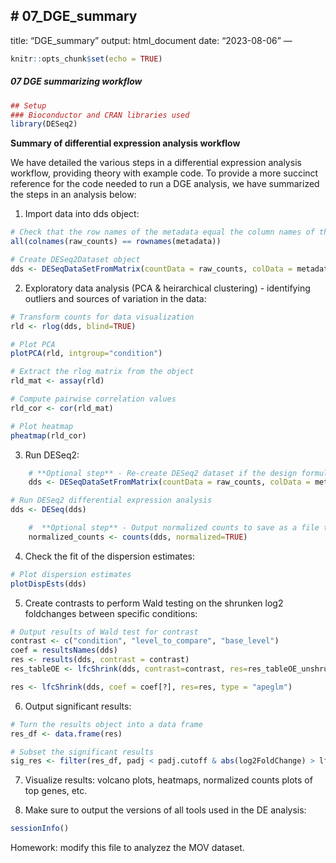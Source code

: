 # 07_DGE_summary
---
title: "DGE_summary"
output: html_document
date: "2023-08-06"
---

```r
knitr::opts_chunk$set(echo = TRUE)
```

##### 07 DGE summarizing workflow

```r
## Setup
### Bioconductor and CRAN libraries used
library(DESeq2)
```

**Summary of differential expression analysis workflow**

We have detailed the various steps in a differential expression analysis workflow, providing theory with example code. To provide a more succinct reference for the code needed to run a DGE analysis, we have summarized the steps in an analysis below:

1. Import data into dds object:
```r

# Check that the row names of the metadata equal the column names of the **raw counts** data
all(colnames(raw_counts) == rownames(metadata))

# Create DESeq2Dataset object
dds <- DESeqDataSetFromMatrix(countData = raw_counts, colData = metadata, design = ~ condition)

```
2. Exploratory data analysis (PCA & heirarchical clustering) - identifying outliers and sources of variation in the data:

```r
# Transform counts for data visualization
rld <- rlog(dds, blind=TRUE)

# Plot PCA 
plotPCA(rld, intgroup="condition")

# Extract the rlog matrix from the object
rld_mat <- assay(rld)

# Compute pairwise correlation values
rld_cor <- cor(rld_mat)

# Plot heatmap
pheatmap(rld_cor)
```

3. Run DESeq2:

```r
    # **Optional step** - Re-create DESeq2 dataset if the design formula has changed after QC analysis in include other sources of variation
    dds <- DESeqDataSetFromMatrix(countData = raw_counts, colData = metadata, design = ~ condition)

# Run DESeq2 differential expression analysis
dds <- DESeq(dds)

    #  **Optional step** - Output normalized counts to save as a file to access outside RStudio
    normalized_counts <- counts(dds, normalized=TRUE)
```

4. Check the fit of the dispersion estimates:

```r
# Plot dispersion estimates
plotDispEsts(dds)
```

5. Create contrasts to perform Wald testing on the shrunken log2 foldchanges between specific conditions:

```r
# Output results of Wald test for contrast
contrast <- c("condition", "level_to_compare", "base_level")
coef = resultsNames(dds)
res <- results(dds, contrast = contrast)
res_tableOE <- lfcShrink(dds, contrast=contrast, res=res_tableOE_unshrunken, type = "normal")

res <- lfcShrink(dds, coef = coef[?], res=res, type = "apeglm")
```

6. Output significant results:

```r
# Turn the results object into a data frame
res_df <- data.frame(res)

# Subset the significant results
sig_res <- filter(res_df, padj < padj.cutoff & abs(log2FoldChange) > lfc.cutoff)
```

7. Visualize results: volcano plots, heatmaps, normalized counts plots of top genes, etc.

8. Make sure to output the versions of all tools used in the DE analysis:
```r
sessionInfo()
```
Homework: modify this file to analyzez the MOV dataset.
